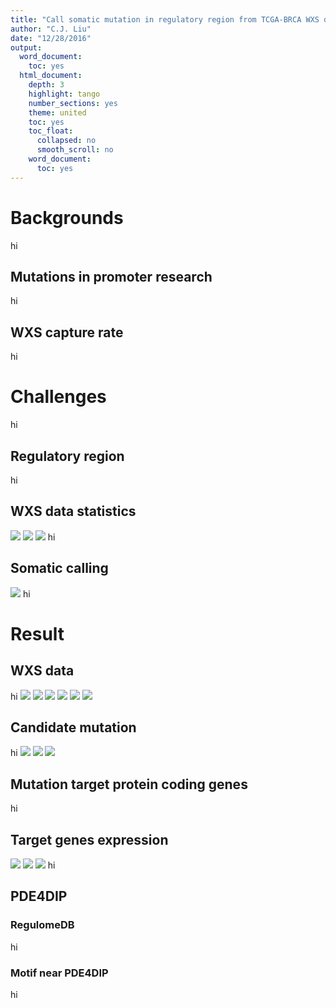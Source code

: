 ```yaml
---
title: "Call somatic mutation in regulatory region from TCGA-BRCA WXS data"
author: "C.J. Liu"
date: "12/28/2016"
output:
  word_document:
    toc: yes
  html_document:
    depth: 3
    highlight: tango
    number_sections: yes
    theme: united
    toc: yes
    toc_float:
      collapsed: no
      smooth_scroll: no
    word_document:
      toc: yes
---
```


# Backgrounds
hi

## Mutations in promoter research
hi

## WXS capture rate
hi

# Challenges
hi

## Regulatory region
hi

## WXS data statistics
![](pics/1.casePairsDistribution.png)
![](pics/2.sampleTypeDistribution.png)
![](pics/3.dataStorageComsuption.png)
hi

## Somatic calling
![](pics/4.somaticCallingPipeline.png)
hi

# Result
## WXS data
hi
![](pics/5.extractedFileRatioViolin.png)
![](pics/6.meanCoverageInRegulatoryRegion.png)
![](pics/7.medianCoverageInRegulatoryRegion.png)
![](pics/8.fileSizeRatioOfRegulatoryToWholeData.Normal.png)
![](pics/9.fileSizeRatioOfRegulatoryToWholeData.Tumor.png)
![](pics/10.mutationNumberAndFileSize.png)

## Candidate mutation
hi
![](pics/11.somaticMutationStat.total.png)
![](pics/12.somaticMutationStat.recur5.png)
![](pics/13.somaticMutationStat.recur5.ratio10.png)

## Mutation target protein coding genes
hi

## Target genes expression
![](pics/14.PRSS58.png)
![](pics/15.PDE4DIP.png)
![](pics/16.PDE4DIP.2normal.png)
hi

## PDE4DIP
### RegulomeDB
hi

### Motif near PDE4DIP
hi











